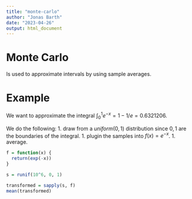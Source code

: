 ```yaml
---
title: "monte-carlo"
author: "Jonas Barth"
date: "2023-04-26"
output: html_document
---
```


# Monte Carlo
Is used to approximate intervals by using sample averages.


# Example
We want to approximate the integral $\int_0^1 e^{-x} = 1 - 1/e = 0.6321206$. 

We do the following:
1. draw from a $uniform(0, 1)$ distribution since $0, 1$ are the boundaries of the integral.
1. plugin the samples into $f(x) = e^{-x}$.
1. average.
```r
f = function(x) {
  return(exp(-x))
}

s = runif(10^6, 0, 1)

transformed = sapply(s, f)
mean(transformed)
```

